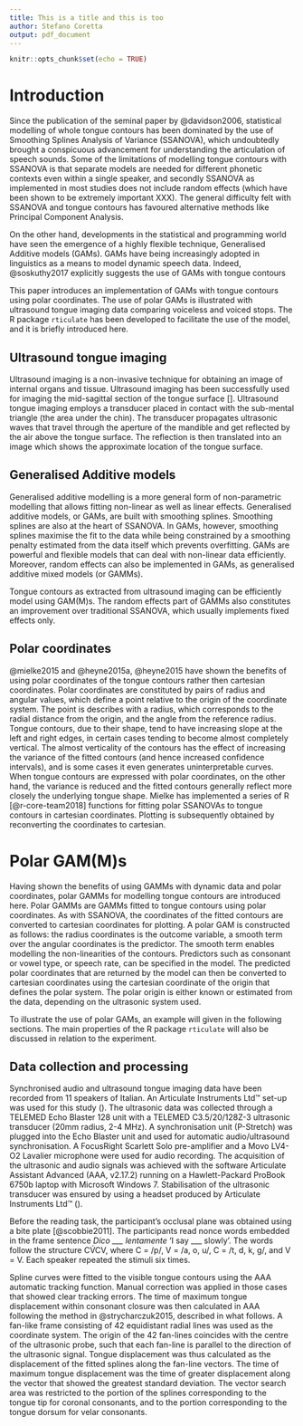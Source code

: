 ```yaml
---
title: This is a title and this is too
author: Stefano Coretta
output: pdf_document
---
```


```r
knitr::opts_chunk$set(echo = TRUE)
```

# Introduction

<!-- need to say that tongue comes from UTI -->
Since the publication of the seminal paper by @davidson2006, statistical modelling of whole tongue contours has been dominated by the use of Smoothing Splines Analysis of Variance (SSANOVA), which undoubtedly brought a conspicuous advancement for understanding the articulation of speech sounds.
Some of the limitations of modelling tongue contours with SSANOVA is that separate models are needed for different phonetic contexts even within a single speaker, and secondly SSANOVA as implemented in most studies does not include random effects (which have been shown to be extremely important XXX).
The general difficulty felt with SSANOVA and tongue contours has favoured alternative methods like Principal Component Analysis.

On the other hand, developments in the statistical and programming world have seen the emergence of a highly flexible technique, Generalised Additive models (GAMs).
GAMs have being increasingly adopted in linguistics as a means to model dynamic speech data.
Indeed, @soskuthy2017 explicitly suggests the use of GAMs with tongue contours

This paper introduces an implementation of GAMs with tongue contours using polar coordinates.
The use of polar GAMs is illustrated with ultrasound tongue imaging data comparing voiceless and voiced stops.
The R package `rticulate` has been developed to facilitate the use of the model, and it is briefly introduced here.

## Ultrasound tongue imaging

Ultrasound imaging is a non-invasive technique for obtaining an image of internal organs and tissue.
Ultrasound imaging has been successfully used for imaging the mid-sagittal  section of the tongue surface [].
Ultrasound tongue imaging employs a transducer placed in contact with the sub-mental triangle (the area under the chin).
The transducer propagates ultrasonic waves that travel through the aperture of the mandible and get reflected by the air above the tongue surface.
The reflection is then translated into an image which shows the approximate location of the tongue surface.

## Generalised Additive models

Generalised additive modelling is a more general form of non-parametric modelling that allows fitting non-linear as well as linear effects.
Generalised additive models, or GAMs, are built with smoothing splines.
Smoothing splines are also at the heart of SSANOVA.
In GAMs, however, smoothing splines maximise the fit to the data while being constrained by a smoothing penalty estimated from the data itself which prevents overfitting.
GAMs are powerful and flexible models that can deal with non-linear data efficiently.
Moreover, random effects can also be implemented in GAMs, as generalised additive mixed models (or GAMMs).

Tongue contours as extracted from ultrasound imaging can be efficiently model using GAM(M)s.
The random effects part of GAMMs also constitutes an improvement over traditional SSANOVA, which usually implements fixed effects only.
<!-- say that you can specify the individual contours which reduces the autocorrelation -->

## Polar coordinates

@mielke2015 and @heyne2015a, @heyne2015 have shown the benefits of using polar coordinates of the tongue contours rather then cartesian coordinates.
Polar coordinates are constituted by pairs of radius and angular values, which define a point relative to the origin of the coordinate system.
The point is describes with a radius, which corresponds to the radial distance from the origin, and the angle from the reference radius.
Tongue contours, due to their shape, tend to have increasing slope at the left and right edges, in certain cases tending to become almost completely vertical.
The almost verticality of the contours has the effect of increasing the variance of the fitted contours (and hence increased confidence intervals), and is some cases it even generates uninterpretable curves.
When tongue contours are expressed with polar coordinates, on the other hand, the variance is reduced and the fitted contours generally reflect more closely the underlying tongue shape.
Mielke has implemented a series of R [@r-core-team2018] functions for fitting polar SSANOVAs to tongue contours in cartesian coordinates.
Plotting is subsequently obtained by reconverting the coordinates to cartesian.

# Polar GAM(M)s

Having shown the benefits of using GAMMs with dynamic data and polar coordinates, polar GAMMs for modelling tongue contours are introduced here. Polar GAMMs are GAMMs fitted to tongue contours using polar coordinates.
As with SSANOVA, the coordinates of the fitted contours are converted to cartesian coordinates for plotting.
A polar GAM is constructed as follows: the radius coordinates is the outcome variable, a smooth term over the angular coordinates is the predictor.
The smooth term enables modelling the non-linearities of the contours.
Predictors such as consonant or vowel type, or speech rate, can be specified in the model.
The predicted polar coordinates that are returned by the model can then be converted to cartesian coordinates using the cartesian coordinate of the origin that defines the polar system.
The polar origin is either known or estimated from the data, depending on the ultrasonic system used.

To illustrate the use of polar GAMs, an example will given in the following sections.
The main properties of the R package `rticulate` will also be discussed in relation to the experiment.

## Data collection and processing

Synchronised audio and ultrasound tongue imaging data have been recorded from 11 speakers of Italian.
An Articulate Instruments Ltd™ set-up was used for this study (\Cref{f:uti-setup}).
The ultrasonic data was collected through a TELEMED Echo Blaster 128 unit with a TELEMED C3.5/20/128Z-3 ultrasonic transducer (20mm radius, 2-4 MHz).
A synchronisation unit (P-Stretch) was plugged into the Echo Blaster unit and used for automatic audio/ultrasound synchronisation.
A FocusRight Scarlett Solo pre-amplifier and a Movo LV4-O2 Lavalier microphone were used for audio recording.
The acquisition of the ultrasonic and audio signals was achieved with the software Articulate Assistant Advanced (AAA, v2.17.2) running on a Hawlett-Packard ProBook 6750b laptop with Microsoft Windows 7.
Stabilisation of the ultrasonic transducer was ensured by using a headset produced by Articulate Instruments Ltd™ (\citeyear{articulate2008}).

Before the reading task, the participant's occlusal plane was obtained using a bite plate [@scobbie2011].
The participants read nonce words embedded in the frame sentence *Dico \_\_\_ lentamente* 'I say \_\_\_ slowly'.
The words follow the structure C\textsubscript{1}V́\textsubscript{1}C\textsubscript{2}V\textsubscript{2}, where C\textsubscript{1} = /p/, V\textsubscript{1} = /a, o, u/, C\textsubscript{2} = /t, d, k, g/, and V\textsubscript{2} = V\textsubscript{1}.
Each speaker repeated the stimuli six times.

Spline curves were fitted to the visible tongue contours using the AAA automatic tracking function.
Manual correction was applied in those cases that showed clear tracking errors.
The time of maximum tongue displacement within consonant closure was then calculated in AAA following the method in @strycharczuk2015, described in what follows.
A fan-like frame consisting of 42 equidistant radial lines was used as the coordinate system.
The origin of the 42 fan-lines coincides with the centre of the ultrasonic probe, such that each fan-line is parallel to the direction of the ultrasonic signal.
Tongue displacement was thus calculated as the displacement of the fitted splines along the fan-line vectors.
The time of maximum tongue displacement was the time of greater displacement along the vector that showed the greatest standard deviation.
The vector search area was restricted to the portion of the splines corresponding to the tongue tip for coronal consonants, and to the portion corresponding to the tongue dorsum for velar consonants.















\begin{acknowledgments}
Thanks to...
\end{acknowledgments}

\appendix
\section{Optional appendix}

